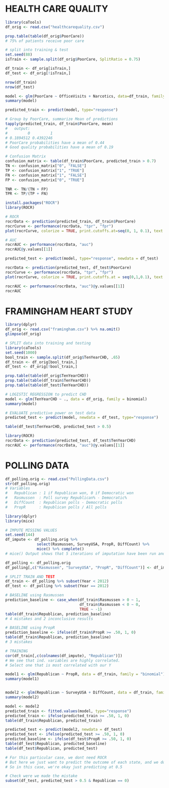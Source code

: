 
# HEALTH CARE QUALITY
```r
library(caTools)
df_orig <- read.csv("healthcarequality.csv")

prop.table(table(df_orig$PoorCare))
# 75% of patients receive poor care

# split into training & test
set.seed(88)
isTrain <- sample.split(df_orig$PoorCare, SplitRatio = 0.75)

df_train <- df_orig[isTrain,]
df_test <- df_orig[!isTrain,]

nrow(df_train)
nrow(df_test)
```
```r
model <- glm(PoorCare ~ OfficeVisits + Narcotics, data=df_train, family = binomial)
summary(model)

predicted_train <- predict(model, type="response") 

# Group by PoorCare, summarize Mean of predictions
tapply(predicted_train, df_train$PoorCare, mean)
#   output:
#         0         1 
# 0.1894512 0.4392246 
# PoorCare probabilities have a mean of 0.44
# Good quality probabilities have a mean of 0.19

# Confusion Matrix
confusion_matrix <- table(df_train$PoorCare, predicted_train > 0.7)
TN <- confusion_matrix["0", "FALSE"]
TP <- confusion_matrix["1", "TRUE"]
FN <- confusion_matrix["1", "FALSE"]
FP <- confusion_matrix["0", "TRUE"]

TNR <- TN/(TN + FP)
TPR <- TP/(TP + FN)
```

```r
install.packages("ROCR")
library(ROCR)

# ROCR
rocrData <- prediction(predicted_train, df_train$PoorCare)
rocrCurve <- performance(rocrData, "tpr", "fpr")
plot(rocrCurve, colorize = TRUE, print.cutoffs.at=seq(0, 1, 0.1), text.adj=c(-0.2, 1.7))

# AUC
rocrAUC <- performance(rocrData, "auc")
rocrAUC@y.values[[1]]
```

```r
predicted_test <- predict(model, type="response", newdata = df_test)

rocrData <- prediction(predicted_test, df_test$PoorCare)
rocrCurve <- performance(rocrData, "tpr", "fpr")
plot(rocrCurve, colorize = TRUE, print.cutoffs.at = seq(0,1,0.1), text.adj=c(-0.2, 1.7))

rocrAUC <- performance(rocrData, "auc")@y.values[[1]]
rocrAUC
```

# FRAMINGHAM HEART STUDY
```r
library(dplyr)
df_orig <- read.csv("framingham.csv") %>% na.omit()
glimpse(df_orig)

# SPLIT data into training and testing
library(caTools)
set.seed(1000)
bool_train <- sample.split(df_orig$TenYearCHD, .65)
df_train <- df_orig[bool_train,]
df_test <- df_orig[!bool_train,]

prop.table(table(df_orig$TenYearCHD))
prop.table(table(df_train$TenYearCHD))
prop.table(table(df_test$TenYearCHD))

# LOGISTIC REGRESSION to predict CHD
model <- glm(TenYearCHD ~ ., data = df_orig, family = binomial)
summary(model)

# EVALUATE predictive power on test data
predicted_test <- predict(model, newdata = df_test, type="response")

table(df_test$TenYearCHD, predicted_test > 0.5)

library(ROCR)
rocrData <- prediction(predicted_test, df_test$TenYearCHD)
rocrAUC <- performance(rocrData, "auc")@y.values[[1]]
```


# POLLING DATA
```r
df_polling.orig <- read.csv("PollingData.csv")
str(df_polling.orig)
# Variables
#   Republican : 1 if Republican won, 0 if Democratic won
#   Rasmussen  : Poll survey Republican% - Democratic%
#   DiffCount  : Republican polls - Democratic polls
#   PropR      : Republican polls / All polls

library(dplyr)
library(mice)

# IMPUTE MISSING VALUES
set.seed(144)
df_impute <- df_polling.orig %>% 
              select(Rasmussen, SurveyUSA, PropR, DiffCount) %>% 
              mice() %>% complete()
# mice() Output shows that 5 iterations of imputation have been run and all variables have been filled in 

df_polling <- df_polling.orig
df_polling[,c("Rasmussen", "SurveyUSA", "PropR", "DiffCount")] <- df_impute

# SPLIT TRAIN AND TEST
df_train <- df_polling %>% subset(Year < 2012)
df_test <- df_polling %>% subset(Year == 2012)

# BASELINE using Rasmussen
prediction_baseline <- case_when(df_train$Rasmussen > 0 ~ 1,
                                 df_train$Rasmussen < 0 ~ 0,
                                 TRUE ~ -1)
table(df_train$Republican, prediction_baseline)
# 4 mistakes and 2 inconclusive results

# BASELINE using PropR
prediction_baseline <- ifelse(df_train$PropR >= .50, 1, 0)
table(df_train$Republican, prediction_baseline)
# 3 mistakes

# TRAINING
cor(df_train[,c(colnames(df_impute), "Republican")])
# We see that ind. variables are highly correlated.
# Select one that is most correlated with our Y

model1 <- glm(Republican ~ PropR, data = df_train, family = "binomial")
summary(model1)


model2 <- glm(Republican ~ SurveyUSA + DiffCount, data = df_train, family = "binomial")
summary(model2)
```

```r
model <- model2
predicted_train <- fitted.values(model, type="response")
predicted_train <- ifelse(predicted_train >= .50, 1, 0)
table(df_train$Republican, predicted_train)
```
```r
predicted_test <- predict(model2, newdata = df_test)
predicted_test <- ifelse(predicted_test >= .50, 1, 0)
predicted_baseline <- ifelse(df_test$PropR >= .50, 1, 0)
table(df_test$Republican, predicted_baseline)
table(df_test$Republican, predicted_test)

# For this particular case, we dont need ROCR
# But here we just want to predict the outcome of each state, and we dont care about the false positive / false negative error.
# So in this case, we're okay just predicting at 0.5

# Check were we made the mistake
subset(df_test, predicted_test > 0.5 & Republican == 0)
```





